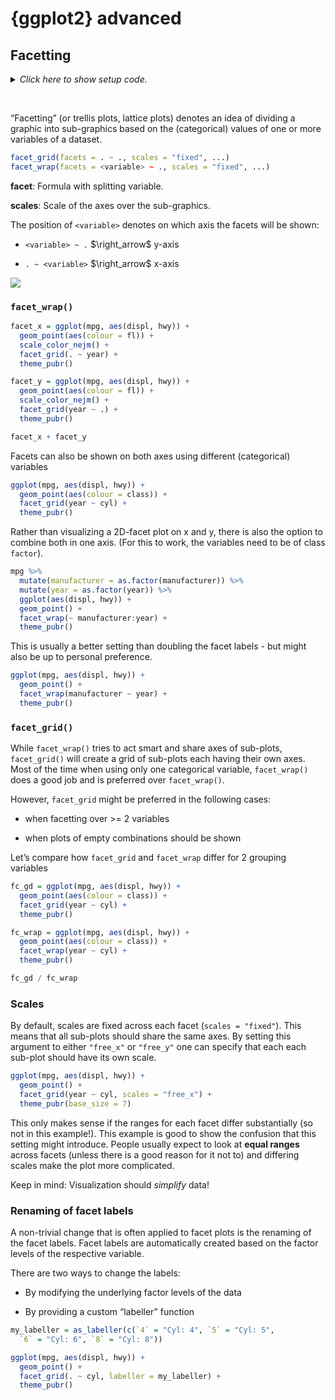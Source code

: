 # {ggplot2} advanced {#vis-adv}

## Facetting

<details><summary>*Click here to show setup code.*</summary>
```r
library(tidyverse)
library(ggsci)
library(ggpubr)
library(patchwork)
```
</details>

<br>

"Facetting" (or trellis plots, lattice plots) denotes an idea of dividing a graphic into sub-graphics based on the (categorical) values of one or more variables of a dataset.

```r
facet_grid(facets = . ~ ., scales = "fixed", ...)
facet_wrap(facets = <variable> ~ ., scales = "fixed", ...)
```

**facet**: Formula with splitting variable.

**scales**: Scale of the axes over the sub-graphics.

The position of `<variable>` denotes on which axis the facets will be shown:

- `<variable> ~ .` $\right_arrow$ y-axis

- `. ~ <variable>` $\right_arrow$ x-axis

![](img/facets.png)

### `facet_wrap()`

```r
facet_x = ggplot(mpg, aes(displ, hwy)) +
  geom_point(aes(colour = fl)) +
  scale_color_nejm() +
  facet_grid(. ~ year) +
  theme_pubr()

facet_y = ggplot(mpg, aes(displ, hwy)) +
  geom_point(aes(colour = fl)) +
  scale_color_nejm() +
  facet_grid(year ~ .) +
  theme_pubr()
```

```r
facet_x + facet_y
```

Facets can also be shown on both axes using different (categorical) variables

```r
ggplot(mpg, aes(displ, hwy)) +
  geom_point(aes(colour = class)) +
  facet_grid(year ~ cyl) +
  theme_pubr()
```

Rather than visualizing a 2D-facet plot on x and y, there is also the option to combine both in one axis.
(For this to work, the variables need to be of class `factor`).

```r
mpg %>% 
  mutate(manufacturer = as.factor(manufacturer)) %>% 
  mutate(year = as.factor(year)) %>% 
  ggplot(aes(displ, hwy)) +
  geom_point() +
  facet_wrap(~ manufacturer:year) +
  theme_pubr()
```

This is usually a better setting than doubling the facet labels - but might also be up to personal preference.

```r
ggplot(mpg, aes(displ, hwy)) +
  geom_point() +
  facet_wrap(manufacturer ~ year) +
  theme_pubr()
```

### `facet_grid()`

While `facet_wrap()` tries to act smart and share axes of sub-plots, `facet_grid()` will create a grid of sub-plots each having their own axes.
Most of the time when using only one categorical variable, `facet_wrap()` does a good job and is preferred over `facet_wrap()`.

However, `facet_grid` might be preferred in the following cases:

- when facetting over >= 2 variables

- when plots of empty combinations should be shown

Let's compare how `facet_grid` and `facet_wrap` differ for 2 grouping variables

```r
fc_gd = ggplot(mpg, aes(displ, hwy)) +
  geom_point(aes(colour = class)) +
  facet_grid(year ~ cyl) +
  theme_pubr()

fc_wrap = ggplot(mpg, aes(displ, hwy)) +
  geom_point(aes(colour = class)) +
  facet_wrap(year ~ cyl) +
  theme_pubr()

fc_gd / fc_wrap
```

### Scales

By default, scales are fixed across each facet (`scales = "fixed"`).
This means that all sub-plots should share the same axes.
By setting this argument to either `"free_x"` or `"free_y"` one can specify that each each sub-plot should have its own scale.

```r
ggplot(mpg, aes(displ, hwy)) +
  geom_point() +
  facet_grid(year ~ cyl, scales = "free_x") +
  theme_pubr(base_size = 7)
```

This only makes sense if the ranges for each facet differ substantially (so not in this example!).
This example is good to show the confusion that this setting might introduce.
People usually expect to look at **equal ranges** across facets (unless there is a good reason for it not to) and differing scales make the plot more complicated.

Keep in mind: Visualization should _simplify_ data!

### Renaming of facet labels

A non-trivial change that is often applied to facet plots is the renaming of the facet labels.
Facet labels are automatically created based on the factor levels of the respective variable.

There are two ways to change the labels:

- By modifying the underlying factor levels of the data

- By providing a custom "labeller" function

```r
my_labeller = as_labeller(c(`4` = "Cyl: 4", `5` = "Cyl: 5",
  `6` = "Cyl: 6", `8` = "Cyl: 8"))
```

```r
ggplot(mpg, aes(displ, hwy)) +
  geom_point() +
  facet_grid(. ~ cyl, labeller = my_labeller) +
  theme_pubr()
```
